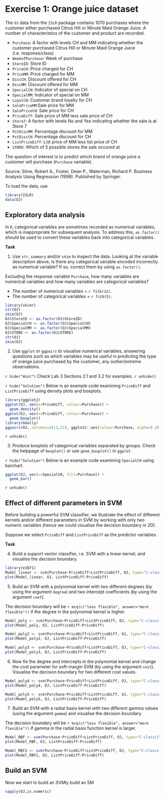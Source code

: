 # Exercise 1: Orange juice dataset

The `OJ` data from the `ISLR` package contains 1070 purchases where the customer either purchased Citrus Hill or Minute Maid Orange Juice. A number of characteristics of the customer and product are recorded.

* `Purchase`: A factor with levels CH and MM indicating whether the customer purchased Citrus Hill or Minute Maid Orange Juice (i.e. response/class)
* `WeekofPurchase`: Week of purchase
* `StoreID`: Store ID
* `PriceCH`: Price charged for CH
* `PriceMM`: Price charged for MM
* `DiscCH`: Discount offered for CH
* `DiscMM`: Discount offered for MM
* `SpecialCH`: Indicator of special on CH
* `SpecialMM`: Indicator of special on MM
* `LoyalCH`: Customer brand loyalty for CH
* `SalePriceMM`:Sale price for MM
* `SalePriceCH`: Sale price for CH
* `PriceDiff`: Sale price of MM less sale price of CH
* `Store7`: A factor with levels No and Yes indicating whether the sale is at Store 7
* `PctDiscMM`: Percentage discount for MM
* `PctDiscCH`: Percentage discount for CH
* `ListPriceDiff`: List price of MM less list price of CH
* `STORE`: Which of 5 possible stores the sale occured at

The question of interest is to predict which brand of orange juice a customer will purchase (`Purchase` variable).

Source: Stine, Robert A., Foster, Dean P., Waterman, Richard P. Business Analysis Using Regression (1998). Published by Springer.

To load the data, use
```r
library(ISLR)
data(OJ)
```

## Exploratory data analysis

In `R`, categorical variables are sometimes recorded as numerical variables, which is inappropriate for subsequent analysis. To address this, `as.factor()` should be used to convert these variables back into categorical variables. 

**Task**

1. Use `str`, `summary` and/or `skim` to inspect the data. Looking at the variable description above, is there any categorical variable encoded incorrectly as numerical variable? If so, correct them by using `as.factor()`. 

Excluding the response variable `Purchase`, how many variables are numerical variables and how many variables are categorical variables?

* The number of numerical variables = `r fitb(12)`.
* The number of categorical variables = `r fitb(5)`.


```r
library(skimr)
str(OJ)
skim(OJ)
OJ$StoreID <- as.factor(OJ$StoreID)
OJ$SpecialCH <- as.factor(OJ$SpecialCH)
OJ$SpecialMM <- as.factor(OJ$SpecialMM)
OJ$STORE <- as.factor(OJ$STORE)
str(OJ)
skim(OJ)
```

2. Use `ggplot` or `ggpairs` to visualise numerical variables, answering questions such as which variables may be useful in predicting the type of orange juice purchased by the customer, any outlier/extreme observations.

`r hide("Hint")`
Check Lab 3 Sections 2.1 and 3.2 for examples. 
`r unhide()`

`r hide("Solution")`
Below is an example code examining `PriceDiff` and `ListPriceDiff` using density plots and boxplots. 
```r
library(ggplot2)
ggplot(OJ, aes(x=PriceDiff, colour=Purchase)) +
  geom_density()
ggplot(OJ, aes(x=PriceDiff, colour=Purchase)) +
  geom_boxplot()
library(GGally)
ggpairs(OJ, columns=c(13,17), ggplot2::aes(colour=Purchase, alpha=0.2))
```
`r unhide()`

3. Produce boxplots of categorical variables separated by groups. Check the helppage of `boxplot()` or use `geom_boxplot()` in `ggplot`. 

`r hide("Solution")`
Below is an example code examining `SpecialCH` using barchart. 
```r
ggplot(OJ, aes(x=SpecialCH, fill=Purchase)) +
  geom_bar()
```
`r unhide()`

## Effect of different parameters in SVM

Before building a powerful SVM classifier, we illustrate the effect of different kernels and/or different parameters in SVM by working with only two numeric variables (hence we could visualise the decision boundary in 2D). 

Suppose we select `PriceDiff` and `ListPriceDiff` as the predictor variables. 

**Task**

4. Build a support vector classifier, i.e. SVM with a linear kernel, and visualise the decision boundary. 
```r
library(e1071)
Model_linear <- svm(Purchase~PriceDiff+ListPriceDiff, OJ, type="C-classification", kernel="linear")
plot(Model_linear, OJ, ListPriceDiff~PriceDiff)
```

5. Build an SVM with a polynomial kernel with two different degrees (by using the argument `degree`) and two intercept coefficients (by using the argument `coef`). 

The decision boundary will be `r mcq(c("less flexible", answer="more flexible"))` if the degree in the polynomial kernel is higher. 

```r
Model_poly <- svm(Purchase~PriceDiff+ListPriceDiff, OJ, type="C-classification", kernel="poly", degree=2)
plot(Model_poly, OJ, ListPriceDiff~PriceDiff)

Model_poly2 <- svm(Purchase~PriceDiff+ListPriceDiff, OJ, type="C-classification", kernel="poly", degree=4)
plot(Model_poly2, OJ, ListPriceDiff~PriceDiff)

Model_poly3 <- svm(Purchase~PriceDiff+ListPriceDiff, OJ, type="C-classification", kernel="poly", degree=4, coef=2)
plot(Model_poly3, OJ, ListPriceDiff~PriceDiff)
```

6. Now fix the degree and intercepts in the polynomial kernel and change the cost parameter for soft-margin SVM (by using the argument `cost`). Visualise the decision boundary for two different cost values.

```r
Model_poly4 <- svm(Purchase~PriceDiff+ListPriceDiff, OJ, type="C-classification", kernel="poly", degree=5, cost=0.01)
plot(Model_poly4, OJ, ListPriceDiff~PriceDiff)

Model_poly5 <- svm(Purchase~PriceDiff+ListPriceDiff, OJ, type="C-classification", kernel="poly", degree=5, cost=10)
plot(Model_poly5, OJ, ListPriceDiff~PriceDiff)
```


<!-- Note that in `e1071` package, SVM is formulated using the dual optimisation problem (see the supplementary material on page 6 of Week 5 note). A consequence of this is that the cost parameter in `R` takes the opposite effect to the cost parameter $C$ taught in the lecture (i.e. the penalty assigned to slack variables). In other words, a small value of cost parameter in `R` corresponds to a large value of $C$ in the lecture note, and vice versa. We can check this by comparing the classification accuracy of SVMs built with different cost parameters. Intuitively, a large $C$ (i.e. a small cost in `R`) encourages the model to better fit the data and hence improve the accuracy, and this is indeed the case as shown in the `R` command below.  -->

<!-- ```{r} -->
<!-- Model_poly3 <- svm(Purchase~PriceDiff+ListPriceDiff, OJ, type="C-classification", kernel="poly", degree=5, cost=0.01) -->
<!-- mean(OJ$Purchase == predict(Model_poly3,OJ)) -->
<!-- Model_poly4 <- svm(Purchase~PriceDiff+ListPriceDiff, OJ, type="C-classification", kernel="poly", degree=5, cost=10) -->
<!-- mean(OJ$Purchase == predict(Model_poly4,OJ)) -->
<!-- ``` -->

7. Build an SVM with a radial basis kernel with two different gamma values (using the argument `gamma`) and visualise the decision boundary. 

The decision boundary will be `r mcq(c("less flexible", answer="more flexible"))` if gamma in the radial basis function kernel is larger. 
```r
Model_RBF <- svm(Purchase~PriceDiff+ListPriceDiff, OJ, type="C-classification", kernel="radial", gamma=0.1)
plot(Model_RBF, OJ, ListPriceDiff~PriceDiff)

Model_RBF2 <- svm(Purchase~PriceDiff+ListPriceDiff, OJ, type="C-classification", kernel="radial", degree=10)
plot(Model_RBF2, OJ, ListPriceDiff~PriceDiff)
```


## Build an SVM

Now we start to build an SVMly build an SM

```r
sapply(OJ,is.numeric)
```


